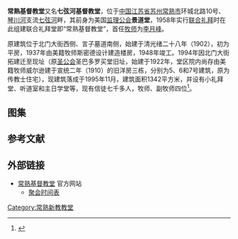 {{文物保护单位
|级别 = 市级
|省名 = 江苏省
|市/县名 = 常熟市
|名称 = 七弦河宗教建筑
|图片 = 
|编号 = 7-23
|分类 = 近现代重要史迹及代表性建筑
|时代 = 1910年 
|所在 = [[虞山镇|虞山镇]][[七弦河|七弦河]]畔
|坐标 = {{coord|31.65118|N|120.74303|E|region:CN_type:landmark|display=inline,title}} 
|登录 = 2009年5月
}}

'''常熟基督教堂'''又名'''七弦河基督教堂'''，位于[[中国|中国]][[江苏省|江苏省]][[苏州|苏州]][[常熟市|常熟市]]环城北路10号、[[琴川河|琴川河]]支流[[七弦河|七弦河]]畔，其前身为美国[[监理公会|监理公会]]'''景道堂'''，1958年实行[[联合礼拜|联合礼拜]]时在此组建联合礼拜堂即“常熟基督教堂”，首任[[牧师|牧师]]为[[李月峰|李月峰]]。

原建筑位于北门大街西侧、言子墓道南侧，始建于清光绪二十八年（1902），初为平房，1937年由美籍牧师斯密德设计建造楼房，1948年竣工。1994年因北门大街拓建迁至现址（原[[圣公会|圣公会]]圣巴多罗买堂旧址，始建于1922年，堂区院内尚存由美籍牧师威尔逊建于宣统二年（1910）的旧洋房三栋，分别为5、6和7号建筑，原为传教士住宅），现建筑落成于1995年11月，建筑面积1342平方米，并设有小礼拜堂、听道室和主日学堂等，现有信徒七千多人，牧师、副牧师四位<ref>{{cite web |url = http://www.changshu.gov.cn/zgcs/infodetail/?infoid=3f366e98-d2f5-4fcb-abb6-b469ed5c87a9&categoryNum=001004003001 |title = 《常熟基督教堂》 |accessdate = 2014-10-29 |work =  |publisher = 常熟市人民政府 |archive-date = 2016-03-04 |archive-url = https://web.archive.org/web/20160304115201/http://www.changshu.gov.cn/zgcs/infodetail/?infoid=3f366e98-d2f5-4fcb-abb6-b469ed5c87a9&categoryNum=001004003001 }}</ref>。

== 图集 ==
{{gallery
|File:Changshu Christ Church 00 2014-10.JPG|堂区大院，自北侧看
|File:Changshu Christ Church 01 2014-10.JPG|1号建筑（礼拜堂），东侧
|File:Changshu Christ Church 02 2014-10.JPG|1号建筑，北侧
|File:Changshu Christ Church 08 2014-10.JPG|5号建筑，南侧
|File:Changshu Christ Church 06 2014-10.JPG|6号建筑，西南侧
|File:Changshu Christ Church 07 2014-10.JPG|6号建筑，南侧
|File:Changshu Christ Church 12 2014-10.JPG|7号建筑，南侧
|File:Changshu Christ Church 10 2014-10.JPG|7号建筑，西北侧
}}

== 参考文献 ==
{{Reflist}}

== 外部链接 ==
{{Commons|Category:Changshu Christ Church}}
* [http://www.changshuchurch.org/ 常熟基督教堂] {{Wayback|url=http://www.changshuchurch.org/ |date=20211129114048 }} 官方网站
** [http://www.changshuchurch.org/piece.php?Type_id=88 聚会时间表] {{Wayback|url=http://www.changshuchurch.org/piece.php?Type_id=88 |date=20160304124617 }}

{{DEFAULTSORT:C}}
[[Category:常熟新教教堂|Category:常熟新教教堂]]